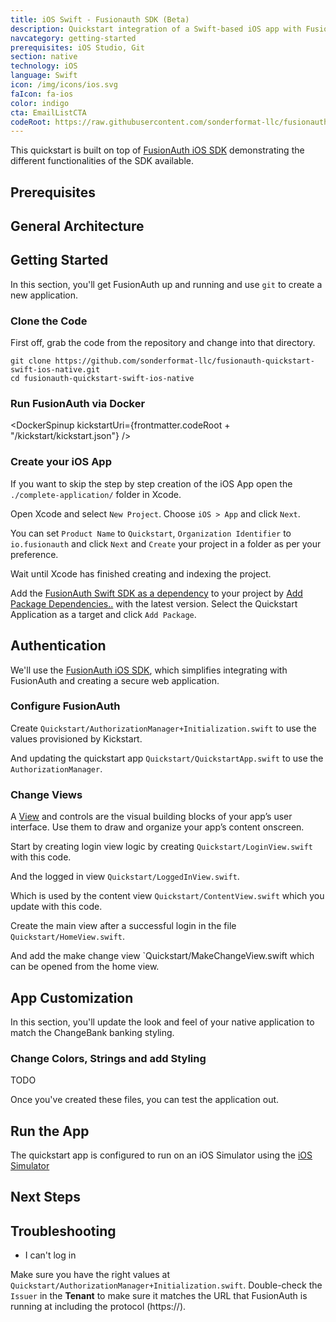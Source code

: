```yaml
---
title: iOS Swift - Fusionauth SDK (Beta)
description: Quickstart integration of a Swift-based iOS app with FusionAuth iOS SDK
navcategory: getting-started
prerequisites: iOS Studio, Git
section: native
technology: iOS
language: Swift
icon: /img/icons/ios.svg
faIcon: fa-ios
color: indigo
cta: EmailListCTA
codeRoot: https://raw.githubusercontent.com/sonderformat-llc/fusionauth-quickstart-swift-ios-native/main
---
```


This quickstart is built on top of [FusionAuth iOS SDK](/docs/sdks/ios-sdk) demonstrating the different functionalities of the SDK available.

<Intro fulltext="an iOS app with Swift" repositoryUrl="https://github.com/sonderformat-llc/fusionauth-quickstart-swift-ios-native"/>

## Prerequisites

<RemoteContent url="https://raw.githubusercontent.com/sonderformat-llc/fusionauth-quickstart-swift-ios-native/main/README.md" tags="forDocSitePrerequisites" />

## General Architecture

<LoginArchitectureWeb/>

## Getting Started

In this section, you'll get FusionAuth up and running and use `git` to create a new application.

### Clone the Code

First off, grab the code from the repository and change into that directory.

```shell
git clone https://github.com/sonderformat-llc/fusionauth-quickstart-swift-ios-native.git
cd fusionauth-quickstart-swift-ios-native
```

### Run FusionAuth via Docker

<DockerSpinup kickstartUri={frontmatter.codeRoot + "/kickstart/kickstart.json"} />

### Create your iOS App

If you want to skip the step by step creation of the iOS App open the `./complete-application/` folder in Xcode.

Open Xcode and select `New Project`. Choose `iOS > App` and click `Next`.

You can set `Product Name` to `Quickstart`, `Organization Identifier` to `io.fusionauth` and click `Next` and `Create` your project in a folder as per your preference.

Wait until Xcode has finished creating and indexing the project.

Add the [FusionAuth Swift SDK as a dependency](https://github.com/sonderformat-llc/fusionauth-swift-sdk) to your project by [Add Package Dependencies..](https://developer.apple.com/documentation/xcode/adding-package-dependencies-to-your-app) with the latest version. Select the Quickstart Application as a target and click `Add Package`.

## Authentication

We'll use the [FusionAuth iOS SDK](/docs/sdks/ios-sdk), which simplifies integrating with FusionAuth and creating a secure web application.

### Configure FusionAuth

Create `Quickstart/AuthorizationManager+Initialization.swift` to use the values provisioned by Kickstart.

<RemoteCode url="https://raw.githubusercontent.com/sonderformat-llc/fusionauth-quickstart-swift-ios-native/main/complete-application/Quickstart/AuthorizationManager%2BInitialization.swift" lang="swift"/>

And updating the quickstart app `Quickstart/QuickstartApp.swift` to use the `AuthorizationManager`.

<RemoteCode url="https://raw.githubusercontent.com/sonderformat-llc/fusionauth-quickstart-swift-ios-native/main/complete-application/Quickstart/QuickstartApp.swift" lang="swift"/>

### Change Views

A [View](https://developer.apple.com/documentation/uikit/views_and_controls) and controls are the visual building blocks of your app’s user interface. Use them to draw and organize your app’s content onscreen.

Start by creating login view logic by creating `Quickstart/LoginView.swift` with this code.

<RemoteCode url="https://raw.githubusercontent.com/sonderformat-llc/fusionauth-quickstart-swift-ios-native/main/complete-application/Quickstart/LoginView.swift" lang="swift"/>

And the logged in view `Quickstart/LoggedInView.swift`.

<RemoteCode url="https://raw.githubusercontent.com/sonderformat-llc/fusionauth-quickstart-swift-ios-native/main/complete-application/Quickstart/LoggedInView.swift" lang="swift"/>

Which is used by the content view `Quickstart/ContentView.swift` which you update with this code.

<RemoteCode url="https://raw.githubusercontent.com/sonderformat-llc/fusionauth-quickstart-swift-ios-native/main/complete-application/Quickstart/ContentView.swift" lang="swift"/>

Create the main view after a successful login in the file `Quickstart/HomeView.swift`.

<RemoteCode url="https://raw.githubusercontent.com/sonderformat-llc/fusionauth-quickstart-swift-ios-native/main/complete-application/Quickstart/HomeView.swift" lang="swift"/>

And add the make change view `Quickstart/MakeChangeView.swift which can be opened from the home view.

<RemoteCode url="https://raw.githubusercontent.com/sonderformat-llc/fusionauth-quickstart-swift-ios-native/main/complete-application/Quickstart/MakeChangeView.swift" lang="swift"/>

## App Customization

In this section, you'll update the look and feel of your native application to match the ChangeBank banking styling.

### Change Colors, Strings and add Styling

TODO

<RemoteCode url="https://raw.githubusercontent.com/sonderformat-llc/fusionauth-quickstart-swift-ios-native/main/complete-application/Quickstart/Styles.swift" lang="swift"/>

Once you've created these files, you can test the application out.

## Run the App

The quickstart app is configured to run on an iOS Simulator using the [iOS Simulator](https://developer.apple.com/documentation/xcode/running-your-app-in-simulator-or-on-a-device)

<QuickstartTshirtCTA/>

## Next Steps

<NextSteps/>

## Troubleshooting

* I can't log in

Make sure you have the right values at `Quickstart/AuthorizationManager+Initialization.swift`. Double-check the `Issuer` in the **Tenant** to make sure it matches the URL that FusionAuth is running at including the protocol (https://).
